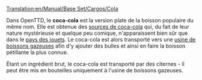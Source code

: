 [[Translation:en/Manual/Base Set/Cargos/Cola]]

{{fr/Manual/Base Set/Cargos/Cargaison|nom=Coca-cola
|image=en/Manual/Base Set/Industries/ColaWells.png
|produit=[[fr/Manual/Base Set/Industries/Source de coca-cola|Source de coca-cola]]
|accepté=[[fr/Manual/Base Set/Industries/Usine de boisson gazeuse|Usine de boissons gazeuses]]
}}

Dans OpenTTD, le '''coca-cola''' est la version plate de la boisson populaire du même nom. Elle est obtenue des [[fr/Manual/Base Set/Industries/Source de coca-cola|sources de coca-cola]] qui, du fait de leur nature mystérieuse et quelque peu comique, n'apparaissent bien sûr que dans le [[fr/Manual/Climat#pays-des-jouets|pays des jouets]]. Le coca-cola est alors transporté vers une [[fr/Manual/Base Set/Industries/Usine de boisson gazeuse|usine de boissons gazeuses]] afin d'y ajouter des bulles et ainsi en faire la boisson pétillante la plus connue.

Étant un ingrédient brut, le coca-cola est transporté par des citernes - il peut être mis en bouteilles uniquement à l'usine de boissons gazeuses.